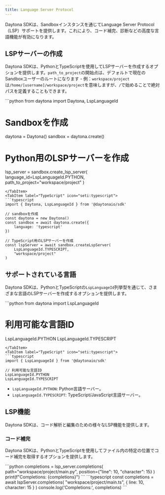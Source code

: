 ```yaml
---
title: Language Server Protocol
---
```



Daytona SDKは、Sandboxインスタンスを通じてLanguage Server Protocol（LSP）サポートを提供します。これにより、コード補完、診断などの高度な言語機能が有効になります。

## LSPサーバーの作成

Daytona SDKは、PythonとTypeScriptを使用してLSPサーバーを作成するオプションを提供します。`path_to_project`の開始点は、デフォルトで現在のSandboxユーザーのルートになります - 例：`workspace/project`は`/home/[username]/workspace/project`を意味しますが、`/`で始めることで絶対パスを定義することもできます。

<Tabs>
<TabItem label="Python" icon="seti:python">
```python
from daytona import Daytona, LspLanguageId

# Sandboxを作成

daytona = Daytona()
sandbox = daytona.create()

# Python用のLSPサーバーを作成

lsp_server = sandbox.create_lsp_server(
    language_id=LspLanguageId.PYTHON,
    path_to_project="workspace/project"
)

```
</TabItem>
<TabItem label="TypeScript" icon="seti:typescript">
```typescript
import { Daytona, LspLanguageId } from '@daytonaio/sdk'

// sandboxを作成
const daytona = new Daytona()
const sandbox = await daytona.create({
    language: 'typescript'
})

// TypeScript用のLSPサーバーを作成
const lspServer = await sandbox.createLspServer(
    LspLanguageId.TYPESCRIPT,
    "workspace/project"
)
```

</TabItem>
</Tabs>

## サポートされている言語

Daytona SDKは、PythonとTypeScriptの`LspLanguageId`列挙型を通じて、さまざまな言語のLSPサーバーを作成するオプションを提供します。

<Tabs>
<TabItem label="Python" icon="seti:python">
```python
from daytona import LspLanguageId

# 利用可能な言語ID

LspLanguageId.PYTHON
LspLanguageId.TYPESCRIPT

```
</TabItem>
<TabItem label="TypeScript" icon="seti:typescript">
```typescript
import { LspLanguageId } from '@daytonaio/sdk'

// 利用可能な言語ID
LspLanguageId.PYTHON      
LspLanguageId.TYPESCRIPT    
```

</TabItem>
</Tabs>

- `LspLanguageId.PYTHON`: Python言語サーバー。
- `LspLanguageId.TYPESCRIPT`: TypeScript/JavaScript言語サーバー。

## LSP機能

Daytona SDKは、コード解析と編集のための様々なLSP機能を提供します。

### コード補完

Daytona SDKは、PythonとTypeScriptを使用してファイル内の特定の位置でコード補完を取得するオプションを提供します。

<Tabs>
<TabItem label="Python" icon="seti:python">
```python
completions = lsp_server.completions(
    path="workspace/project/main.py",
    position={"line": 10, "character": 15}
)
print(f"Completions: {completions}")
```
</TabItem>
<TabItem label="TypeScript" icon="seti:typescript">
```typescript
const completions = await lspServer.completions(
    "workspace/project/main.ts",
    { line: 10, character: 15 }
)
console.log('Completions:', completions)
```
</TabItem>
</Tabs>
